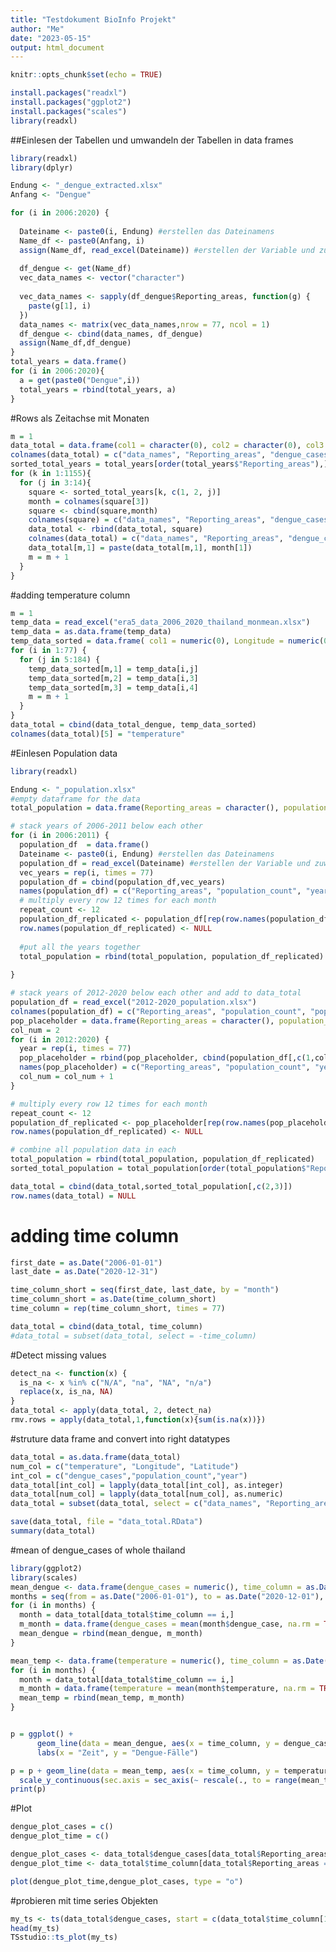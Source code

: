 ```yaml
---
title: "Testdokument BioInfo Projekt"
author: "Me"
date: "2023-05-15"
output: html_document
---
```


```r
knitr::opts_chunk$set(echo = TRUE)
```

```r
install.packages("readxl")
install.packages("ggplot2")
install.packages("scales")
library(readxl)
```

##Einlesen der Tabellen und umwandeln der Tabellen in data frames
```r
library(readxl)
library(dplyr)

Endung <- "_dengue_extracted.xlsx"
Anfang <- "Dengue"

for (i in 2006:2020) {
  
  Dateiname <- paste0(i, Endung) #erstellen das Dateinamens
  Name_df <- paste0(Anfang, i) 
  assign(Name_df, read_excel(Dateiname)) #erstellen der Variable und zuweisen der Excel-Tabelle
  
  df_dengue <- get(Name_df)
  vec_data_names <- vector("character")
  
  vec_data_names <- sapply(df_dengue$Reporting_areas, function(g) {
    paste(g[1], i)
  })
  data_names <- matrix(vec_data_names,nrow = 77, ncol = 1)
  df_dengue <- cbind(data_names, df_dengue)
  assign(Name_df,df_dengue)
}
total_years = data.frame()
for (i in 2006:2020){
  a = get(paste0("Dengue",i))
  total_years = rbind(total_years, a)
}
```

#Rows als Zeitachse mit Monaten
```r
m = 1
data_total = data.frame(col1 = character(0), col2 = character(0), col3 = numeric(0), month = character(0))
colnames(data_total) = c("data_names", "Reporting_areas", "dengue_cases", "month")
sorted_total_years = total_years[order(total_years$"Reporting_areas"),]
for (k in 1:1155){
  for (j in 3:14){
    square <- sorted_total_years[k, c(1, 2, j)]
    month = colnames(square[3])
    square <- cbind(square,month)
    colnames(square) = c("data_names", "Reporting_areas", "dengue_cases", "month")
    data_total <- rbind(data_total, square)
    colnames(data_total) = c("data_names", "Reporting_areas", "dengue_cases", "month")
    data_total[m,1] = paste(data_total[m,1], month[1])
    m = m + 1
  }
}
```

#adding temperature column
```r
m = 1
temp_data = read_excel("era5_data_2006_2020_thailand_monmean.xlsx")
temp_data = as.data.frame(temp_data)
temp_data_sorted = data.frame( col1 = numeric(0), Longitude = numeric(0), Latitude = numeric(0))
for (i in 1:77) {
  for (j in 5:184) {
    temp_data_sorted[m,1] = temp_data[i,j]
    temp_data_sorted[m,2] = temp_data[i,3]
    temp_data_sorted[m,3] = temp_data[i,4]
    m = m + 1
  }
}
data_total = cbind(data_total_dengue, temp_data_sorted) 
colnames(data_total)[5] = "temperature"
```

#Einlesen Population data
```r
library(readxl)

Endung <- "_population.xlsx"
#empty dataframe for the data
total_population = data.frame(Reporting_areas = character(), population_count = numeric())

# stack years of 2006-2011 below each other
for (i in 2006:2011) {
  population_df  = data.frame()
  Dateiname <- paste0(i, Endung) #erstellen das Dateinamens
  population_df = read_excel(Dateiname) #erstellen der Variable und zuweisen der Excel-Tabelle
  vec_years = rep(i, times = 77)
  population_df = cbind(population_df,vec_years)
  names(population_df) = c("Reporting_areas", "population_count", "year")
  # multiply every row 12 times for each month
  repeat_count <- 12
  population_df_replicated <- population_df[rep(row.names(population_df), each = repeat_count), ]
  row.names(population_df_replicated) <- NULL
  
  #put all the years together
  total_population = rbind(total_population, population_df_replicated)
  
}

# stack years of 2012-2020 below each other and add to data_total
population_df = read_excel("2012-2020_population.xlsx")
colnames(population_df) = c("Reporting_areas", "population_count", "population_count", "population_count", "population_count", "population_count","population_count","population_count","population_count","population_count")
pop_placeholder = data.frame(Reporting_areas = character(), population_count = numeric(), year = numeric())
col_num = 2
for (i in 2012:2020) {
  year = rep(i, times = 77)
  pop_placeholder = rbind(pop_placeholder, cbind(population_df[,c(1,col_num)],year))
  names(pop_placeholder) = c("Reporting_areas", "population_count", "year")
  col_num = col_num + 1
}

# multiply every row 12 times for each month
repeat_count <- 12
population_df_replicated <- pop_placeholder[rep(row.names(pop_placeholder), each = repeat_count), ]
row.names(population_df_replicated) <- NULL

# combine all population data in each 
total_population = rbind(total_population, population_df_replicated)
sorted_total_population = total_population[order(total_population$"Reporting_areas"),]

data_total = cbind(data_total,sorted_total_population[,c(2,3)])
row.names(data_total) = NULL
```


# adding time column 
```r
first_date = as.Date("2006-01-01")
last_date = as.Date("2020-12-31")

time_column_short = seq(first_date, last_date, by = "month")
time_column_short = as.Date(time_column_short)
time_column = rep(time_column_short, times = 77)

data_total = cbind(data_total, time_column)
#data_total = subset(data_total, select = -time_column)
```

#Detect missing values
```r
detect_na <- function(x) {
  is_na <- x %in% c("N/A", "na", "NA", "n/a")
  replace(x, is_na, NA)
}
data_total <- apply(data_total, 2, detect_na)
rmv.rows = apply(data_total,1,function(x){sum(is.na(x))})
```

#struture data frame and convert into right datatypes
```r
data_total = as.data.frame(data_total)
num_col = c("temperature", "Longitude", "Latitude")
int_col = c("dengue_cases","population_count","year")
data_total[int_col] = lapply(data_total[int_col], as.integer)
data_total[num_col] = lapply(data_total[num_col], as.numeric)
data_total = subset(data_total, select = c("data_names", "Reporting_areas", "year", "month", "time_column", "dengue_cases", "population_count", "temperature", "Longitude", "Latitude"))

save(data_total, file = "data_total.RData")
summary(data_total)
```

#mean of dengue_cases of whole thailand
```r
library(ggplot2)
library(scales)
mean_dengue <- data.frame(dengue_cases = numeric(), time_column = as.Date(character()))
months = seq(from = as.Date("2006-01-01"), to = as.Date("2020-12-01"), by = "month")
for (i in months) {
  month = data_total[data_total$time_column == i,]
  m_month = data.frame(dengue_cases = mean(month$dengue_case, na.rm = TRUE), time_column = month$time_column[1])
  mean_dengue = rbind(mean_dengue, m_month)
}

mean_temp <- data.frame(temperature = numeric(), time_column = as.Date(character()))
for (i in months) {
  month = data_total[data_total$time_column == i,]
  m_month = data.frame(temperature = mean(month$temperature, na.rm = TRUE), time_column = month$time_column[1])
  mean_temp = rbind(mean_temp, m_month)
}


p = ggplot() +
      geom_line(data = mean_dengue, aes(x = time_column, y = dengue_cases)) +
      labs(x = "Zeit", y = "Dengue-Fälle")

p = p + geom_line(data = mean_temp, aes(x = time_column, y = temperature), color = "red") + 
  scale_y_continuous(sec.axis = sec_axis(~ rescale(., to = range(mean_temp$temperature)), name = "Temperature"))
print(p)
```



#Plot
```r
dengue_plot_cases = c()
dengue_plot_time = c()

dengue_plot_cases <- data_total$dengue_cases[data_total$Reporting_areas == "Bangkok"]
dengue_plot_time <- data_total$time_column[data_total$Reporting_areas == "Bangkok"]

plot(dengue_plot_time,dengue_plot_cases, type = "o")
```

#probieren mit time series Objekten
```r
my_ts <- ts(data_total$dengue_cases, start = c(data_total$time_column[1]), frequency = 12)
head(my_ts)
TSstudio::ts_plot(my_ts)
```








